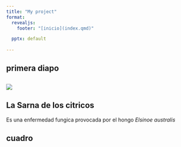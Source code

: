 ```yaml
---
title: "My project"
format:
  revealjs: 
    footer: "[inicio](index.qmd)"

  pptx: default
 
---
```


## primera diapo

## 

![](posts/1605/Sarna de los citricos.jpg)



## La Sarna de los citricos

Es una enfermedad fungica provocada por el hongo *Elsinoe australis*

## cuadro 



